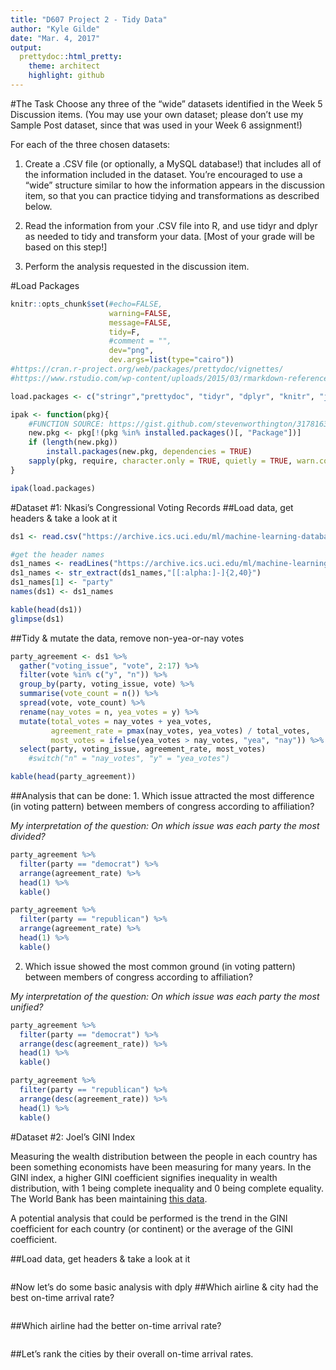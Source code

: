 ```yaml
---
title: "D607 Project 2 - Tidy Data"
author: "Kyle Gilde"
date: "Mar. 4, 2017"
output: 
  prettydoc::html_pretty:
    theme: architect
    highlight: github
---
```


#The Task
Choose any three of the "wide" datasets identified in the Week 5 Discussion items. (You may use your own dataset; please don't use my Sample Post dataset, since that was used in your Week 6 assignment!) 
 
For each of the three chosen datasets:

1.  Create a .CSV file (or optionally, a MySQL database!) that includes all of the information included in the dataset. You're encouraged to use a "wide" structure similar to how the information appears in the discussion item, so that you can practice tidying and transformations as described below.

2.  Read the information from your .CSV file into R, and use tidyr and dplyr as needed to tidy and transform your data. [Most of your grade will be based on this step!]

3.  Perform the analysis requested in the discussion item.

#Load Packages
```r
knitr::opts_chunk$set(#echo=FALSE, 
                      warning=FALSE, 
                      message=FALSE,
                      tidy=F,
                      #comment = "",
                      dev="png", 
                      dev.args=list(type="cairo"))
#https://cran.r-project.org/web/packages/prettydoc/vignettes/
#https://www.rstudio.com/wp-content/uploads/2015/03/rmarkdown-reference.pdf

load.packages <- c("stringr","prettydoc", "tidyr", "dplyr", "knitr", "janitor")

ipak <- function(pkg){
    #FUNCTION SOURCE: https://gist.github.com/stevenworthington/3178163
    new.pkg <- pkg[!(pkg %in% installed.packages()[, "Package"])]
    if (length(new.pkg)) 
        install.packages(new.pkg, dependencies = TRUE)
    sapply(pkg, require, character.only = TRUE, quietly = TRUE, warn.conflicts = FALSE)
}

ipak(load.packages)
```

#Dataset #1: Nkasi's Congressional Voting Records
##Load data, get headers & take a look at it
```r
ds1 <- read.csv("https://archive.ics.uci.edu/ml/machine-learning-databases/voting-records/house-votes-84.data", header = F, stringsAsFactors = F)

#get the header names
ds1_names <- readLines("https://archive.ics.uci.edu/ml/machine-learning-databases/voting-records/house-votes-84.names")[33:49]
ds1_names <- str_extract(ds1_names,"[[:alpha:]-]{2,40}")
ds1_names[1] <- "party"
names(ds1) <- ds1_names

kable(head(ds1))
glimpse(ds1)
```
##Tidy & mutate the data, remove non-yea-or-nay votes
```r

party_agreement <- ds1 %>% 
  gather("voting_issue", "vote", 2:17) %>%
  filter(vote %in% c("y", "n")) %>% 
  group_by(party, voting_issue, vote) %>% 
  summarise(vote_count = n()) %>% 
  spread(vote, vote_count) %>% 
  rename(nay_votes = n, yea_votes = y) %>% 
  mutate(total_votes = nay_votes + yea_votes, 
         agreement_rate = pmax(nay_votes, yea_votes) / total_votes, 
         most_votes = ifelse(yea_votes > nay_votes, "yea", "nay")) %>% 
  select(party, voting_issue, agreement_rate, most_votes) 
    #switch("n" = "nay_votes", "y" = "yea_votes")

kable(head(party_agreement))
```

##Analysis that can be done:
1. Which issue attracted the most difference (in voting pattern) between members of congress according to affiliation?

*My interpretation of the question: On which issue was each party the most divided?*
```r
party_agreement %>% 
  filter(party == "democrat") %>% 
  arrange(agreement_rate) %>% 
  head(1) %>% 
  kable()

party_agreement %>% 
  filter(party == "republican") %>% 
  arrange(agreement_rate) %>% 
  head(1) %>% 
  kable()
```


2. Which issue showed the most common ground (in voting pattern) between members of congress according to affiliation?

*My interpretation of the question: On which issue was each party the most unified?*
```r
party_agreement %>% 
  filter(party == "democrat") %>% 
  arrange(desc(agreement_rate)) %>% 
  head(1) %>% 
  kable()

party_agreement %>% 
  filter(party == "republican") %>% 
  arrange(desc(agreement_rate)) %>% 
  head(1) %>% 
  kable()
```

#Dataset #2: Joel's GINI Index  

Measuring the wealth distribution between the people in each country has been something economists have been measuring for many years. In the GINI index, a higher GINI coefficient signifies inequality in wealth distribution, with 1 being complete inequality and 0 being complete equality. The World Bank has been maintaining [this data](http://databank.worldbank.org/data/reports.aspx?source=2&series=SI.POV.GINI&country=#).



A potential analysis that could be performed is the trend in the GINI coefficient for each country (or continent) or the average of the GINI coefficient. 

##Load data, get headers & take a look at it

```r



```

#Now let's do some basic analysis with dply
##Which airline & city had the best on-time arrival rate?
```r


```

##Which airline had the better on-time arrival rate?
```r

```

##Let's rank the cities by their overall on-time arrival rates.
```r

```

